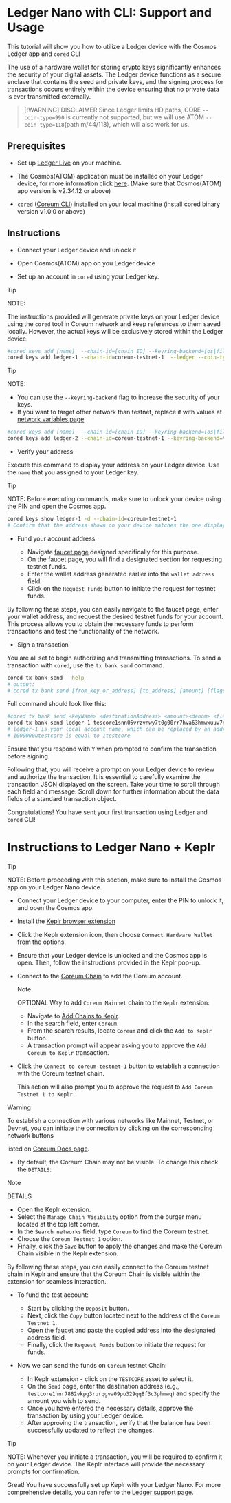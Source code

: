 # Ledger Nano with CLI: Support and Usage

This tutorial will show you how to utilize a Ledger device with the Cosmos Ledger app and `cored` CLI

The use of a hardware wallet for storing crypto keys significantly enhances the security of your digital assets. The Ledger device functions as a secure enclave that contains the seed and private keys, and the signing process for transactions occurs entirely within the device  ensuring  that no private data is ever transmitted externally.

> [!WARNING] DISCLAIMER
> Since Ledger limits HD paths, CORE `--coin-type=990` is currently not supported, but we will use ATOM `--coin-type=118`(path m/44/118), which will also work for us.


## Prerequisites

* Set up <a href="https://www.ledger.com/ledger-live/" target="_blank" rel="noopener noreferrer" className="text-[#25D695] hover:opacity-80 text-base font-bold">Ledger Live</a> on your machine.

* The Cosmos(ATOM) application must be installed on your Ledger device, for more information click <a href="https://support.ledger.com/hc/en-us/articles/360013713840-Cosmos-ATOM-?support=true" target="_blank" rel="noopener noreferrer" className="text-[#25D695] hover:opacity-80 text-base font-bold">here</a>. (Make sure that Cosmos(ATOM) app version is v2.34.12 or above)

* `cored` ([Coreum CLI](/docs/v4/tutorials/get-started/install-cored)) installed on your local machine (install cored binary version v1.0.0 or above)

## Instructions

* Connect your Ledger device and unlock it

* Open Cosmos(ATOM) app on you Ledger device

* Set up an account in `cored` using your Ledger key.

> [!TIP]
> NOTE:
>
> The instructions provided will generate private keys on your Ledger device  using the `cored` tool in Coreum network  and keep references to them saved locally. However, the actual keys will be exclusively stored within the Ledger device.


```bash
#cored keys add [name]  --chain-id=[chain ID] --keyring-backend=[os|file|test] --ledger --coin-type=[coin type]
cored keys add ledger-1 --chain-id=coreum-testnet-1  --ledger --coin-type=118
```

> [!TIP]
> NOTE:
> - You can use the `--keyring-backend` flag to increase the security of your keys.
> - If you want to target other network than testnet, replace it with values at [network variables page](/docs/v4/tutorials/get-started/setup-cli)


```bash
#cored keys add [name]  --chain-id=[chain ID] --keyring-backend=[os|file|test] --ledger --coin-type=[coin type]
cored keys add ledger-2 --chain-id=coreum-testnet-1 --keyring-backend=test  --ledger --coin-type=118
```

* Verify your address

Execute this command to display your address on your Ledger device. Use the `name` that you assigned to your Ledger key.

> [!TIP]
> NOTE:
> Before executing commands, make sure to unlock your device using the PIN and open the Cosmos app.


```bash
cored keys show ledger-1 -d --chain-id=coreum-testnet-1
# Confirm that the address shown on your device matches the one displayed when you added the key.
```

* Fund your account address

  * Navigate [faucet page](/docs/v4/tools/faucet) designed specifically for this purpose.
  * On the faucet page, you will find a designated section for requesting testnet funds.
  * Enter the wallet address generated earlier into the `wallet address` field.
  * Click on the `Request Funds` button to initiate the request for testnet funds.

By following these steps, you can easily navigate to the faucet page, enter your wallet address, and request the desired testnet funds for your account. This process allows you to obtain the necessary funds to perform transactions and test the functionality of the network.

* Sign a transaction

You are all set to begin authorizing and transmitting transactions. To send a transaction with `cored`, use the `tx bank send` command.

```bash
cored tx bank send --help
# output:
# cored tx bank send [from_key_or_address] [to_address] [amount] [flags]
```
Full command should look like this:
```bash
#cored tx bank send <keyName> <destinationAddress> <amount><denom> <flags>
cored tx bank send ledger-1 tescore1snn05vrzvnwy7t0g00rr7hva63hmwxuuv7nrj0 1000000utestcore --chain-id=coreum-testnet-1 --node=https://full-node.testnet-1.coreum.dev:26657 --keyring-backend=os  --ledger
# ledger-1 is your local account name, which can be replaced by an address.
# 1000000utestcore is equal to 1testcore
```
Ensure that you respond with `Y` when prompted to confirm the transaction before signing.

Following that, you will receive a prompt on your Ledger device to review and authorize the transaction. It is essential to carefully examine the transaction JSON displayed on the screen. Take your time to scroll through each field and message. Scroll down for further information about the data fields of a standard transaction object.

Congratulations! You have sent your first transaction using Ledger and `cored` CLI!

# Instructions to Ledger Nano + Keplr

> [!TIP]
> NOTE:
> Before proceeding with this section, make sure to install the Cosmos app on your Ledger Nano device.

* Connect your Ledger device to your computer, enter the PIN to unlock it, and open the Cosmos app.

* Install the <a href="https://www.keplr.app/" target="_blank" rel="noopener noreferrer" className="text-[#25D695] hover:opacity-80 text-base font-bold">Keplr browser extension</a>

* Click the Keplr extension icon, then choose `Connect Hardware Wallet` from the options.

* Ensure that your Ledger device is unlocked and the Cosmos app is open. Then, follow the instructions provided in the Keplr pop-up.

* Connect to the [Coreum Chain](/docs/v4/tools/wallets) to add the Coreum account.
  >[!NOTE]
  > OPTIONAL
  > Way to add `Coreum Mainnet` chain to the `Keplr` extension:
  > * Navigate to <a href="https://chains.keplr.app/" target="_blank" rel="noopener noreferrer" className="text-[#25D695] hover:opacity-80 text-base font-bold">Add Chains to Keplr</a>.
  > * In the search field, enter `Coreum`.
  > * From the search results, locate `Coreum` and click the `Add to Keplr` button.
  > * A transaction prompt will appear asking you to approve the `Add Coreum to Keplr` transaction.

* Click the `Connect to coreum-testnet-1` button to establish a connection with the Coreum testnet chain.

  This action will also prompt you to approve the request to  `Add Coreum Testnet 1 to Keplr`.

> [!WARNING]
> To establish a connection with various networks like Mainnet, Testnet, or Devnet, you can initiate the connection by clicking on the corresponding network buttons
>
> listed on [Coreum Docs page](/docs/v4/tools/wallets).


* By default, the Coreum Chain may not be visible. To change this check the `DETAILS`:
> [!NOTE]
> DETAILS
> * Open the Keplr extension.
> * Select the `Manage Chain Visibility` option from the burger menu located at the top left corner.
> * In the `Search networks` field, type `Coreum` to find the Coreum testnet.
> * Choose the `Coreum Testnet 1` option.
> * Finally, click the `Save` button to apply the changes and make the Coreum Chain visible in the Keplr extension.
>
> By following these steps, you can easily connect to the Coreum testnet chain in Keplr and ensure that the Coreum Chain is visible within the extension for seamless interaction.

* To fund the test account:
  * Start by clicking the  `Deposit` button.
  * Next, click the `Copy` button located next to the address of the `Coreum Testnet 1`.
  * Open the [faucet](/docs/v4/tools/faucet) and paste the copied address into the designated address field.
  * Finally, click the `Request Funds` button to initiate the request for funds.

* Now we can send the funds on `Coreum` testnet Chain:
  * In Keplr extension - click on the `TESTCORE` asset to select it.
  * On the `Send` page, enter the destination address (e.g., `testcore1hnr7882vkpg3rurqgva09pu329qq8f3c3phmwq`) and specify the amount you wish to send.
  * Once you have entered the necessary details, approve the transaction by using your Ledger device.
  * After approving the transaction, verify that the balance has been successfully updated to reflect the changes.

> [!TIP]
> NOTE:
> Whenever you initiate a transaction, you will be required to confirm it on your Ledger device. The Keplr interface will provide the necessary prompts for confirmation.

Great! You have successfully set up Keplr with your Ledger Nano. For more comprehensive details, you can refer to the <a href="https://support.ledger.com/hc/en-us/articles/4411149814417?docs=true" target="_blank" rel="noopener noreferrer" className="text-[#25D695] hover:opacity-80 text-base font-bold">Ledger support page</a>.
